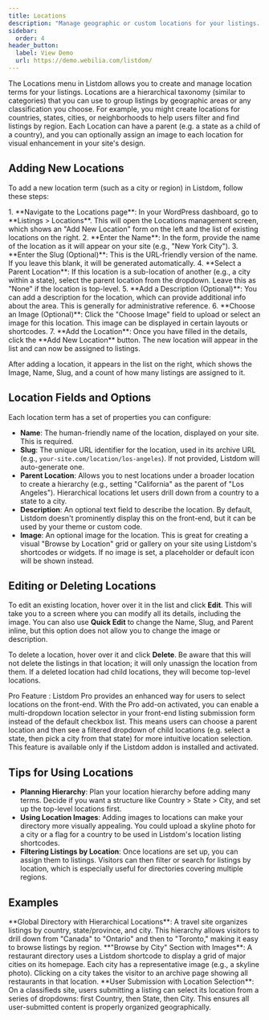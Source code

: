 ```yaml
---
title: Locations
description: "Manage geographic or custom locations for your listings. Locations are a hierarchical taxonomy in Listdom that lets you organize listings by area (like country, city, neighborhood) with support for parent/child hierarchy and custom images."
sidebar:
  order: 4
header_button:
  label: View Demo
  url: https://demo.webilia.com/listdom/
---
```



The Locations menu in Listdom allows you to create and manage location terms for your listings. Locations are a hierarchical taxonomy (similar to categories) that you can use to group listings by geographic areas or any classification you choose. For example, you might create locations for countries, states, cities, or neighborhoods to help users filter and find listings by region. Each Location can have a parent (e.g. a state as a child of a country), and you can optionally assign an image to each location for visual enhancement in your site's design.

## Adding New Locations

To add a new location term (such as a city or region) in Listdom, follow these steps:

<Steps>
1.  **Navigate to the Locations page**: In your WordPress dashboard, go to **Listings > Locations**. This will open the Locations management screen, which shows an "Add New Location" form on the left and the list of existing locations on the right.
2.  **Enter the Name**: In the form, provide the name of the location as it will appear on your site (e.g., "New York City").
3.  **Enter the Slug (Optional)**: This is the URL-friendly version of the name. If you leave this blank, it will be generated automatically.
4.  **Select a Parent Location**: If this location is a sub-location of another (e.g., a city within a state), select the parent location from the dropdown. Leave this as "None" if the location is top-level.
5.  **Add a Description (Optional)**: You can add a description for the location, which can provide additional info about the area. This is generally for administrative reference.
6.  **Choose an Image (Optional)**: Click the "Choose Image" field to upload or select an image for this location. This image can be displayed in certain layouts or shortcodes.
7.  **Add the Location**: Once you have filled in the details, click the **Add New Location** button. The new location will appear in the list and can now be assigned to listings.
</Steps>

After adding a location, it appears in the list on the right, which shows the Image, Name, Slug, and a count of how many listings are assigned to it.

## Location Fields and Options

Each location term has a set of properties you can configure:

-   **Name**: The human-friendly name of the location, displayed on your site. This is required.
-   **Slug**: The unique URL identifier for the location, used in its archive URL (e.g., `your-site.com/location/los-angeles`). If not provided, Listdom will auto-generate one.
-   **Parent Location**: Allows you to nest locations under a broader location to create a hierarchy (e.g., setting "California" as the parent of "Los Angeles"). Hierarchical locations let users drill down from a country to a state to a city.
-   **Description**: An optional text field to describe the location. By default, Listdom doesn't prominently display this on the front-end, but it can be used by your theme or custom code.
-   **Image**: An optional image for the location. This is great for creating a visual "Browse by Location" grid or gallery on your site using Listdom's shortcodes or widgets. If no image is set, a placeholder or default icon will be shown instead.

## Editing or Deleting Locations

To edit an existing location, hover over it in the list and click **Edit**. This will take you to a screen where you can modify all its details, including the image. You can also use **Quick Edit** to change the Name, Slug, and Parent inline, but this option does not allow you to change the image or description.

To delete a location, hover over it and click **Delete**. Be aware that this will not delete the listings in that location; it will only unassign the location from them. If a deleted location had child locations, they will become top-level locations.

<Aside type="note">
Pro Feature <Badge text="Pro" />: Listdom Pro provides an enhanced way for users to select locations on the front-end. With the Pro add-on activated, you can enable a multi-dropdown location selector in your front-end listing submission form instead of the default checkbox list. This means users can choose a parent location and then see a filtered dropdown of child locations (e.g. select a state, then pick a city from that state) for more intuitive location selection. This feature is available only if the Listdom <Badge text="Pro" /> addon is installed and activated.
</Aside>

## Tips for Using Locations

-   **Planning Hierarchy**: Plan your location hierarchy before adding many terms. Decide if you want a structure like Country > State > City, and set up the top-level locations first.
-   **Using Location Images**: Adding images to locations can make your directory more visually appealing. You could upload a skyline photo for a city or a flag for a country to be used in Listdom's location listing shortcodes.
-   **Filtering Listings by Location**: Once locations are set up, you can assign them to listings. Visitors can then filter or search for listings by location, which is especially useful for directories covering multiple regions.

## Examples

<CardGrid>
    <Card>
        **Global Directory with Hierarchical Locations**: A travel site organizes listings by country, state/province, and city. This hierarchy allows visitors to drill down from "Canada" to "Ontario" and then to "Toronto," making it easy to browse listings by region.
    </Card>
    <Card>
        **"Browse by City" Section with Images**: A restaurant directory uses a Listdom shortcode to display a grid of major cities on its homepage. Each city has a representative image (e.g., a skyline photo). Clicking on a city takes the visitor to an archive page showing all restaurants in that location.
    </Card>
    <Card>
        **User Submission with Location Selection**: On a classifieds site, users submitting a listing can select its location from a series of dropdowns: first Country, then State, then City. This ensures all user-submitted content is properly organized geographically.
    </Card>
</CardGrid>

<LinkCard
    href="https://wordpress.org/plugins/listdom/"
    title="Explore the official Listdom plugin page on WordPress.org for more information, FAQs, and support resources."
/>